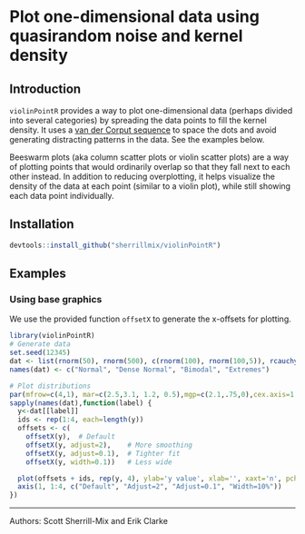 # Plot one-dimensional data using quasirandom noise and kernel density

## Introduction

`violinPointR` provides a way to plot one-dimensional data (perhaps divided into several categories) by spreading the data points to fill the kernel density. It uses a [van der Corput sequence](http://en.wikipedia.org/wiki/Van_der_Corput_sequence) to space the dots and avoid generating distracting patterns in the data. See the examples below.

Beeswarm plots (aka column scatter plots or violin scatter plots) are a way of plotting points that would ordinarily overlap so that they fall next to each other instead. In addition to reducing overplotting, it helps visualize the density of the data at each point (similar to a violin plot), while still showing each data point individually.

## Installation

```r
devtools::install_github("sherrillmix/violinPointR")
```

## Examples

### Using base graphics

We use the provided function `offsetX` to generate the x-offsets for plotting.
```r
library(violinPointR)
# Generate data
set.seed(12345)
dat <- list(rnorm(50), rnorm(500), c(rnorm(100), rnorm(100,5)), rcauchy(100))
names(dat) <- c("Normal", "Dense Normal", "Bimodal", "Extremes")

# Plot distributions
par(mfrow=c(4,1), mar=c(2.5,3.1, 1.2, 0.5),mgp=c(2.1,.75,0),cex.axis=1.2,cex.lab=1.2,cex.main=1.2)
sapply(names(dat),function(label) {
  y<-dat[[label]]
  ids <- rep(1:4, each=length(y))
  offsets <- c(
    offsetX(y),  # Default
    offsetX(y, adjust=2),    # More smoothing
    offsetX(y, adjust=0.1),  # Tighter fit
    offsetX(y, width=0.1))   # Less wide

  plot(offsets + ids, rep(y, 4), ylab='y value', xlab='', xaxt='n', pch=21,col='#00000099',bg='#00000033',las=1,main=label)
  axis(1, 1:4, c("Default", "Adjust=2", "Adjust=0.1", "Width=10%"))
})
```

------
Authors: Scott Sherrill-Mix and Erik Clarke


